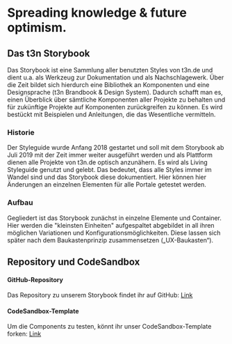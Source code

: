 
<Meta title="Storybook/Info/Einleitung" />

# Spreading knowledge & future optimism.

## Das t3n Storybook

Das Storybook ist eine Sammlung aller benutzten Styles von t3n.de und dient u.a. als Werkzeug zur Dokumentation und als Nachschlagewerk. Über die Zeit bildet sich hierdurch eine Bibliothek an Komponenten und eine Designsprache (t3n Brandbook & Design System). Dadurch schafft man es, einen Überblick über sämtliche Komponenten aller Projekte zu behalten und für zukünftige Projekte auf Komponenten zurückgreifen zu können. Es wird bestückt mit Beispielen und Anleitungen, die das Wesentliche vermitteln.

### Historie

Der Styleguide wurde Anfang 2018 gestartet und soll mit dem Storybook ab Juli 2019 mit der Zeit immer weiter ausgeführt werden und als Plattform dienen alle Projekte von t3n.de optisch anzunähern. Es wird als Living Styleguide genutzt und gelebt. Das bedeutet, dass alle Styles immer im Wandel sind und das Storybook diese dokumentiert. Hier können hier Änderungen an einzelnen Elementen für alle Portale getestet werden.

### Aufbau

Gegliedert ist das Storybook zunächst in einzelne Elemente und Container. Hier werden die "kleinsten Einheiten" aufgespaltet abgebildet in all ihren möglichen Variationen und Konfigurationsmöglichkeiten. Diese lassen sich später nach dem Baukastenprinzip zusammensetzen („UX-Baukasten“).

## Repository und CodeSandbox

#### GitHub-Repository

Das Repository zu unserem Storybook findet ihr auf GitHub: <a href="https://github.com/t3n/react-packages" title="t3n Storybook auf Github" target="_blank">Link</a>

#### CodeSandbox-Template

Um die Components zu testen, könnt ihr unser CodeSandbox-Template forken: <a href="https://codesandbox.io/s/t3n-react-components-fbvgb" title="t3n Components Template CodeSandbox" target="_blank">Link</a>
